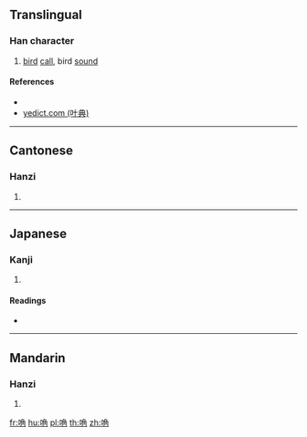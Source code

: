 {{character info/new}}
==Translingual==

===Han character===
{{Han char|rn=30|rad=口|as=07|sn=10|four=67027|canj=RNBG,RNBQ|ids=⿰口角}}

# [[bird]] [[call]], bird [[sound]]

====References====
* {{Han ref|kx=0191.280|dkj=03693|dj=0411.040|hdz=10632.100|uh=5503|ud=21763|bh=D146|bd=53574}}
* [http://yedict.com/htm/55/5503.htm yedict.com (叶典)]

----

==Cantonese==

===Hanzi===
{{yue-hanzi|jyut=[[guk1]]|y=guk1}}

# {{defn|lang=yue|sort=口07}}

----

==Japanese==

===Kanji===
{{ja-kanji|grade=|rs=口07}}

# {{defn|lang=ja|sort=口07}}

====Readings====
* {{ja-readings|on=[[こく]] (koku)|kun=}}

----

==Mandarin==

===Hanzi===
{{cmn-hanzi|pin=[[gǔ]] ([[gu3]])|wg=ku<sup>3</sup>}}

# {{defn|lang=cmn|sort=口07}}

[[fr:唃]]
[[hu:唃]]
[[pl:唃]]
[[th:唃]]
[[zh:唃]]